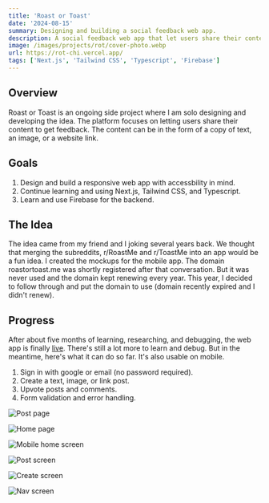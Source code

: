 ```yaml
---
title: 'Roast or Toast'
date: '2024-08-15'
summary: Designing and building a social feedback web app.
description: A social feedback web app that let users share their content to get feedback.
image: /images/projects/rot/cover-photo.webp
url: https://rot-chi.vercel.app/
tags: ['Next.js', 'Tailwind CSS', 'Typescript', 'Firebase']
---
```


## Overview

Roast or Toast is an ongoing side project where I am solo designing and developing the idea. The platform focuses on letting users share their content to get feedback. The content can be in the form of a copy of text, an image, or a website link.

## Goals

1. Design and build a responsive web app with accessbility in mind.
2. Continue learning and using Next.js, Tailwind CSS, and Typescript.
3. Learn and use Firebase for the backend.

## The Idea

The idea came from my friend and I joking several years back. We thought that merging the subreddits, r/RoastMe and r/ToastMe into an app would be a fun idea. I created the mockups for the mobile app. The domain roastortoast.me was shortly registered after that conversation. But it was never used and the domain kept renewing every year. This year, I decided to follow through and put the domain to use (domain recently expired and I didn't renew).

## Progress

After about five months of learning, researching, and debugging, the web app is finally <a href="https://rot-chi.vercel.app" target="_blank" rel="noreferrer noopener">live</a>. There's still a lot more to learn and debug. But in the meantime, here's what it can do so far. It's also usable on mobile.

1. Sign in with google or email (no password required).
2. Create a text, image, or link post.
3. Upvote posts and comments.
4. Form validation and error handling.

<div className="py-2 space-y-4">

![Post page](/images/projects/rot/web-screen1.webp)

![Home page](/images/projects/rot/web-screen2.webp)

</div>

<div className="projectImageGrid pt-4">

![Mobile home screen](/images/projects/rot/mob-screen1.webp)

![Post screen](/images/projects/rot/mob-screen2.webp)

![Create screen](/images/projects/rot/mob-screen3.webp)

![Nav screen](/images/projects/rot/mob-screen4.webp)

</div>
